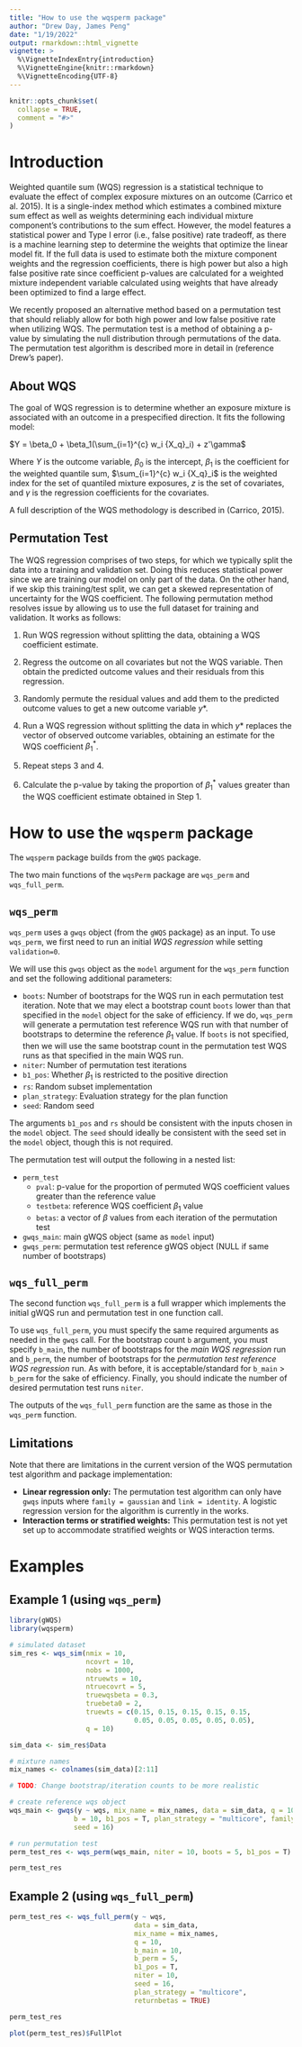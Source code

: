 ```yaml
---
title: "How to use the wqsperm package"
author: "Drew Day, James Peng"
date: "1/19/2022"
output: rmarkdown::html_vignette
vignette: >
  %\VignetteIndexEntry{introduction}
  %\VignetteEngine{knitr::rmarkdown}
  %\VignetteEncoding{UTF-8}
---
```


```r
knitr::opts_chunk$set(
  collapse = TRUE,
  comment = "#>"
)
```

# Introduction 

Weighted quantile sum (WQS) regression is a statistical technique to evaluate the effect of complex exposure mixtures on an outcome (Carrico et al. 2015). It is a single-index method which estimates a combined mixture sum effect as well as weights determining each individual mixture component's contributions to the sum effect. However, the model features a statistical power and Type I error (i.e., false positive) rate tradeoff, as there is a machine learning step to determine the weights that optimize the linear model fit. If the full data is used to estimate both the mixture component weights and the regression coefficients, there is high power but also a high false positive rate since coefficient p-values are calculated for a weighted mixture independent variable calculated using weights that have already been optimized to find a large effect. 

We recently proposed an alternative method based on a permutation test that should reliably allow for both high power and low false positive rate when utilizing WQS. The permutation test is a method of obtaining a p-value by simulating the null distribution through permutations of the data. The permutation test algorithm is described more in detail in (reference Drew's paper).

## About WQS 

The goal of WQS regression is to determine whether an exposure mixture is associated 
with an outcome in a prespecified direction. It fits the following model: 

$Y = \beta_0 + \beta_1(\sum_{i=1}^{c} w_i {X_q}_i) + z'\gamma$   

Where $Y$ is the outcome variable, $\beta_0$ is the intercept, $\beta_1$ is the coefficient
for the weighted quantile sum, $\sum_{i=1}^{c} w_i {X_q}_i$ is the weighted index for the set 
of quantiled mixture exposures, $z$ is the set of covariates, and $\gamma$ is the regression
coefficients for the covariates. 

A full description of the WQS methodology is described in (Carrico, 2015). 

## Permutation Test 

The WQS regression comprises of two steps, for which we typically split the data 
into a training and validation set. Doing this reduces statistical power since 
we are training our model on only part of the data. On the other hand, if we skip this 
training/test split, we can get a skewed representation of uncertainty for the WQS 
coefficient. The following permutation method resolves issue by allowing us to use the 
full dataset for training and validation. It works as follows:

1. Run WQS regression without splitting the data, obtaining a WQS coefficient estimate. 

2. Regress the outcome on all covariates but not the WQS variable. Then obtain the 
predicted outcome values and their residuals from this regression. 

3. Randomly permute the residual values and add them to the predicted outcome values
to get a new outcome variable $y*$. 

4. Run a WQS regression without splitting the data in which $y*$ replaces the vector of 
observed outcome variables, obtaining an estimate for the WQS coefficient $\beta_1^*$. 

5. Repeat steps 3 and 4. 

6. Calculate the p-value by taking the proportion of $\beta_1^*$ values greater than 
the WQS coefficient estimate obtained in Step 1. 

# How to use the `wqsperm` package 

The `wqsperm` package builds from the `gWQS` package.

The two main functions of the `wqsPerm` package are `wqs_perm` and `wqs_full_perm`. 

## `wqs_perm`

`wqs_perm` uses a `gwqs` object (from the `gWQS` package) as an input. To use `wqs_perm`, we first need to run an initial *WQS regression* while setting `validation=0`.  

We will use this `gwqs` object as the `model` argument for the `wqs_perm` function and set the following additional parameters: 

* `boots`: Number of bootstraps for the WQS run in each permutation test iteration. Note that we may elect a bootstrap count `boots` lower than that specified in the `model` object for the sake of efficiency. If we do, `wqs_perm` will generate a permutation test reference WQS run with that number of bootstraps to determine the reference $\beta_1$ value. If `boots` is not specified, then we will use the same bootstrap count in the permutation test WQS runs as that specified in the main WQS run.
* `niter`: Number of permutation test iterations 
* `b1_pos`: Whether $\beta_1$ is restricted to the positive direction 
* `rs`: Random subset implementation 
* `plan_strategy`: Evaluation strategy for the plan function 
* `seed`: Random seed 

The arguments `b1_pos` and `rs` should be consistent with the inputs chosen in the `model` object. The `seed` should ideally be consistent with the seed set in the `model` object, though this is not required. 

The permutation test will output the following in a nested list: 

* `perm_test`
  * `pval`: p-value for the proportion of permuted WQS coefficient values greater than the reference value
  * `testbeta`: reference WQS coefficient $\beta_1$ value 
  * `betas`: a vector of $\beta$ values from each iteration of the permutation test
* `gwqs_main`: main gWQS object (same as `model` input)
* `gwqs_perm`: permutation test reference gWQS object (NULL if same number of bootstraps)

## `wqs_full_perm` 

The second function `wqs_full_perm` is a full wrapper which implements the initial gWQS run and permutation test in one function call. 

To use `wqs_full_perm`, you must specify the same required arguments as needed in the `gwqs` call. For the bootstrap count `b` argument, you must specify `b_main`, the number of bootstraps for the *main WQS regression* run and `b_perm`, the number of bootstraps for the *permutation test reference WQS regression* run. As with before, it is acceptable/standard for `b_main` $>$ `b_perm` for the sake of efficiency. Finally, you should indicate the number of desired permutation test runs `niter`.

The outputs of the `wqs_full_perm` function are the same as those in the `wqs_perm` function. 

## Limitations 

Note that there are limitations in the current version of the WQS permutation test algorithm and package implementation:

* **Linear regression only:** The permutation test algorithm can only have `gwqs` inputs where `family = gaussian` and `link = identity`. A logistic regression version for the algorithm is currently in the works. 
* **Interaction terms or stratified weights:**  This permutation test is not yet set up to accommodate stratified weights or WQS interaction terms.

# Examples 

## Example 1 (using `wqs_perm`)

```r
library(gWQS)
library(wqsperm)

# simulated dataset
sim_res <- wqs_sim(nmix = 10,
                   ncovrt = 10,
                   nobs = 1000,
                   ntruewts = 10, 
                   ntruecovrt = 5, 
                   truewqsbeta = 0.3, 
                   truebeta0 = 2, 
                   truewts = c(0.15, 0.15, 0.15, 0.15, 0.15,
                               0.05, 0.05, 0.05, 0.05, 0.05), 
                   q = 10)

sim_data <- sim_res$Data

# mixture names
mix_names <- colnames(sim_data)[2:11]

# TODO: Change bootstrap/iteration counts to be more realistic

# create reference wqs object
wqs_main <- gwqs(y ~ wqs, mix_name = mix_names, data = sim_data, q = 10, validation = 0,
                b = 10, b1_pos = T, plan_strategy = "multicore", family = "gaussian", 
                seed = 16)

# run permutation test
perm_test_res <- wqs_perm(wqs_main, niter = 10, boots = 5, b1_pos = T)

perm_test_res
```


## Example 2 (using `wqs_full_perm`)

```r
perm_test_res <- wqs_full_perm(y ~ wqs,
                               data = sim_data,
                               mix_name = mix_names,
                               q = 10,
                               b_main = 10,
                               b_perm = 5,
                               b1_pos = T,
                               niter = 10,
                               seed = 16,
                               plan_strategy = "multicore",
                               returnbetas = TRUE)

perm_test_res
```

```r
plot(perm_test_res)$FullPlot
```

